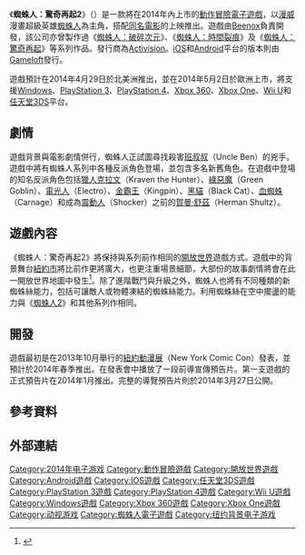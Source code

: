 {{noteTA
|G1 = 美国漫画
|G2 = Movie
|G3 = Games
|1 = zh-cn: 超凡蜘蛛侠; zh-hk:蜘蛛俠：驚世現新; zh-tw: 蜘蛛人：驚奇再起;
|2 = zh-cn: 超凡蜘蛛侠2; zh-hk:蜘蛛俠：驚世現新2; zh-tw: 蜘蛛人：驚奇再起2;
}}
{{Infobox VG
| title = 蜘蛛人：驚奇再起2
| english = The Amazing Spider-Man 2
| image = The_Amazing_Spider-Man_2_game_cover.png
| developer = [[Beenox|Beenox]]<br />[[High_Voltage_Software|High Voltage Software]]{{small|（3DS）}}<br /> [[Gameloft|Gameloft]]{{small|（iOS/Android）}}
| publisher = [[动视|动视]]
| director = 
| producer = 
| designer = 
| programmer = 
| artist = 
| writer = 
| composer = 
| released =  '''iOS、Android'''<br />2014年4月17日<br />'''Windows、3DS、PlayStation 3、PlayStation 4、Wii U、Xbox 360、Xbox One'''<br />{{vgr|NA|2014年4月29日|AU|2014年4月30日|EU|2014年5月2日|}}
| platforms = [[Microsoft_Windows|Microsoft Windows]]、[[任天堂3DS|任天堂3DS]]、[[PlayStation_3|PlayStation 3]]、[[PlayStation_4|PlayStation 4]]、[[Wii_U|Wii U]]、[[Xbox_360|Xbox 360]]、[[Xbox_One|Xbox One]]、[[iOS|iOS]]、[[Android|Android]]
| genre = [[動作冒險遊戲|動作冒險]]
| modes = [[單人電子遊戲|單人]]
}}

《'''蜘蛛人：驚奇再起2'''》（{{lang-en|''The Amazing Spider-Man 2''}}）是一款將在2014年內上市的[[動作冒險遊戲|動作冒險]][[電子遊戲|電子遊戲]]，以[[漫威|漫威]]漫畫超級英雄[[蜘蛛人|蜘蛛人]]為主角，搭配[[蜘蛛人：驚奇再起2|同名電影]]的上映推出。遊戲由[[Beenox|Beenox]]負責開發，該公司亦曾製作過《[[蜘蛛人：破碎次元|蜘蛛人：破碎次元]]》、《[[蜘蛛人：時間裂痕|蜘蛛人：時間裂痕]]》及《[[蜘蛛人：驚奇再起_(遊戲)|蜘蛛人：驚奇再起]]》等系列作品。發行商為[[Activision|Activision]]。[[iOS|iOS]]和[[Android|Android]]平台的版本則由[[Gameloft|Gameloft]]發行。

遊戲預計在2014年4月29日於北美洲推出，並在2014年5月2日於歐洲上市，將支援[[Microsoft_Windows|Windows]]、[[PlayStation_3|PlayStation 3]]、[[PlayStation_4|PlayStation 4]]、[[Xbox_360|Xbox 360]]、[[Xbox_One|Xbox One]]、[[Wii_U|Wii U]]和[[任天堂3DS|任天堂3DS]]平台。

== 劇情 ==
遊戲背景與電影劇情併行，蜘蛛人正試圖尋找殺害[[班叔叔|班叔叔]]（Uncle Ben）的兇手。遊戲中將有蜘蛛人系列中各種反派角色登場，並包含多名新舊角色。在遊戲中登場的知名反派角色包括[[獵人克拉文|獵人克拉文]]（Kraven the Hunter）、[[綠惡魔|綠惡魔]]（Green Goblin）、[[電光人|電光人]]（Electro）、[[金霸王_(漫威漫畫)|金霸王]]（Kingpin）、[[黑貓_(漫威漫畫)|黑貓]]（Black Cat）、[[血蜘蛛|血蜘蛛]]（Carnage）和成為[[震動人|震動人]]（Shocker）之前的[[賀曼·舒茲|賀曼·舒茲]]（Herman Shultz）。

== 遊戲內容 ==
《蜘蛛人：驚奇再起2》將保持與系列前作相同的[[開放世界|開放世界]]遊戲方式。遊戲中的背景舞台[[紐約市|紐約市]]將比前作更將廣大，也更注重場景細節，大部份的故事劇情將會在此一開放世界地圖中發生<ref name=ps>{{cite web|title=The Amazing Spider-Man 2 - Developer Walkthrough|url=http://www.youtube.com/watch?v=k_JJzq5BCqo#t=103|publisher=PlayStation|accessdate=2014-04-01|date=2014-03-27|archive-date=2021-02-02|archive-url=https://web.archive.org/web/20210202195806/http://www.youtube.com/watch?v=k_JJzq5BCqo#t=103|dead-url=no}}</ref>。除了進階戰鬥與升級之外，蜘蛛人也將有不同種類的新蜘蛛絲能力，包括可讓敵人或物體凍結的蜘蛛絲能力。利用蜘蛛絲在空中擺盪的能力與《[[蜘蛛人2_(遊戲)|蜘蛛人2]]》和其他系列作相同。

== 開發 ==
遊戲最初是在2013年10月舉行的[[紐約動漫展|紐約動漫展]]（New York Comic Con）發表，並預計於2014年春季推出。在發表會中播放了一段前導宣傳預告片。第一支遊戲的正式預告片在2014年1月推出。完整的導覽預告片則於2014年3月27日公開。

== 參考資料 ==
{{reflist}}

== 外部連結 ==

{{蜘蛛俠多媒體改編}}

{{DEFAULTSORT:Amazing Spider-Man 2, The}}
[[Category:2014年电子游戏|Category:2014年电子游戏]]
[[Category:動作冒險遊戲|Category:動作冒險遊戲]]
[[Category:開放世界遊戲|Category:開放世界遊戲]]
[[Category:Android遊戲|Category:Android遊戲]]
[[Category:IOS遊戲|Category:IOS遊戲]]
[[Category:任天堂3DS遊戲|Category:任天堂3DS遊戲]]
[[Category:PlayStation_3遊戲|Category:PlayStation 3遊戲]]
[[Category:PlayStation_4遊戲|Category:PlayStation 4遊戲]]
[[Category:Wii_U遊戲|Category:Wii U遊戲]]
[[Category:Windows遊戲|Category:Windows遊戲]]
[[Category:Xbox_360遊戲|Category:Xbox 360遊戲]]
[[Category:Xbox_One遊戲|Category:Xbox One遊戲]]
[[Category:动视游戏|Category:动视游戏]]
[[Category:蜘蛛人電子遊戲|Category:蜘蛛人電子遊戲]]
[[Category:纽约背景电子游戏|Category:纽约背景电子游戏]]